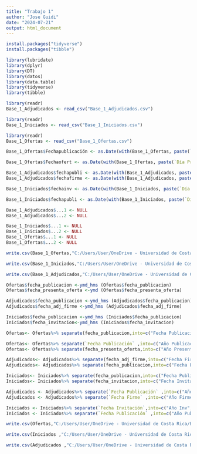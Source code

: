 ---
title: "Trabajo 1"
author: "Jose Guidi"
date: "2024-07-21"
output: html_document
---


```{r}
install.packages("tidyverse") 
install.packages("tibble")
```


```{r}
library(lubridate)
library(dplyr)
library(DT)
library(datos)
library(data.table)
library(tidyverse) 
library(tibble)
```

```{r}
library(readr)
Base_1_Adjudicados <- read_csv("Base_1_Adjudicados.csv")

```

```{r}
library(readr)
Base_1_Iniciados <- read_csv("Base_1_Iniciados.csv")

```

```{r}
library(readr)
Base_1_Ofertas <- read_csv("Base_1_Ofertas.csv")

```

```{r}
Base_1_Ofertas$Fechapublicación <- as.Date(with(Base_1_Ofertas, paste(`Día Publicación`, `Mes Publicación`, `Año Publicación`, sep = "-")), format = "%d-%m-%Y")

Base_1_Ofertas$Fechaofert <- as.Date(with(Base_1_Ofertas, paste(`Día Present Ofert`, `Mes Present Ofert`, `Año Present Ofert`, sep = "-")), format = "%d-%m-%Y")
```

```{r}
Base_1_Adjudicados$fechapubli <- as.Date(with(Base_1_Adjudicados, paste(`Día Publicación`, `Mes Publicación`, `Año Publicación`, sep = "-")), format = "%d-%m-%Y")
Base_1_Adjudicados$fechafirme <- as.Date(with(Base_1_Adjudicados, paste(`Día Firme`, `Mes Firme`, `Año Firme`, sep = "-")), format = "%d-%m-%Y")

```

```{r}
Base_1_Iniciados$fechainv <- as.Date(with(Base_1_Iniciados, paste(`Día Inv`, `Mes Inv`, `Año Inv`, sep = "-")), format = "%d-%m-%Y") 

Base_1_Iniciados$fechapubli <- as.Date(with(Base_1_Iniciados, paste(`Día Publicación`, `Mes Publicación`, `Año Publicación`, sep = "-")), format = "%d-%m-%Y")

```

```{r}
Base_1_Adjudicados$...1 <- NULL
Base_1_Adjudicados$...2 <- NULL

```

```{r}
Base_1_Iniciados$...1 <- NULL
Base_1_Iniciados$...2 <- NULL
Base_1_Ofertas$...1 <- NULL
Base_1_Ofertas$...2 <- NULL
```


```{r}
write.csv(Base_1_Ofertas,"C:/Users/User/OneDrive - Universidad de Costa Rica/Escritorio/DATA CHALLENGE/Base_1_Ofertas.csv")
```

```{r}
write.csv(Base_1_Iniciados,"C:/Users/User/OneDrive - Universidad de Costa Rica/Escritorio/DATA CHALLENGE/Base_1_Iniciados.csv")
```

```{r}
write.csv(Base_1_Adjudicados,"C:/Users/User/OneDrive - Universidad de Costa Rica/Escritorio/DATA CHALLENGE/Base_1_Adjudicados.csv")
```







```{r}
Ofertas$fecha_publicacion <-ymd_hms (Ofertas$fecha_publicacion)
Ofertas$fecha_presenta_oferta <-ymd (Ofertas$fecha_presenta_oferta)
```

```{r}
Adjudicados$fecha_publicacion <-ymd_hms (Adjudicados$fecha_publicacion)
Adjudicados$fecha_adj_firme <-ymd_hms (Adjudicados$fecha_adj_firme)

```

```{r}
Iniciados$fecha_publicacion <-ymd_hms (Iniciados$fecha_publicacion)
Iniciados$fecha_invitacion<-ymd_hms (Iniciados$fecha_invitacion)

```

```{r}
Ofertas<- Ofertas%>% separate(fecha_publicacion,into=c("Fecha Publicación","Hora Publicación"), sep = " ")

```

```{r}

Ofertas<- Ofertas%>% separate(`Fecha Publicación` ,into=c("Año Publicación","Mes Publicación","Día Publicación"), sep = "-")
Ofertas<- Ofertas%>% separate(fecha_presenta_oferta,into=c("Año Present Ofert","Mes Present Ofert","Día Present Ofert"), sep = "-")

```

```{r}
Adjudicados<- Adjudicados%>% separate(fecha_adj_firme,into=c("Fecha Firme","Hora Firme"), sep = " ")
Adjudicados<- Adjudicados%>% separate(fecha_publicacion,into=c("Fecha Publicación","Hora Publicación"), sep = " ")
```


```{r}
Iniciados<- Iniciados%>% separate(fecha_publicacion,into=c("Fecha Publicación","Hora Publicación"), sep = " ")
Iniciados<- Iniciados%>% separate(fecha_invitacion,into=c("Fecha Invitación","Hora Invitación"), sep = " ")
```

```{r}

Adjudicados <- Adjudicados%>% separate(`Fecha Publicación` ,into=c("Año Publicación","Mes Publicación","Día Publicación"), sep = "-")
Adjudicados <- Adjudicados%>% separate(`Fecha Firme` ,into=c("Año Firme","Mes Firme","Día Firme"), sep = "-")

```

```{r}

Iniciados <- Iniciados%>% separate(`Fecha Invitación`,into=c("Año Inv","Mes Inv","Día Inv"), sep = "-")
Iniciados <- Iniciados%>% separate(`Fecha Publicación` ,into=c("Año Publicación","Mes Publicación","Día Publicación"), sep = "-")

```

```{r}
write.csv(Ofertas,"C:/Users/User/OneDrive - Universidad de Costa Rica/Escritorio/DATA CHALLENGE/Base_1_Ofertas.csv")
```

```{r}
write.csv(Iniciados ,"C:/Users/User/OneDrive - Universidad de Costa Rica/Escritorio/DATA CHALLENGE/Base_1_Iniciados.csv")
```

```{r}
write.csv(Adjudicados ,"C:/Users/User/OneDrive - Universidad de Costa Rica/Escritorio/DATA CHALLENGE/Base_1_Adjudicados.csv")
```

